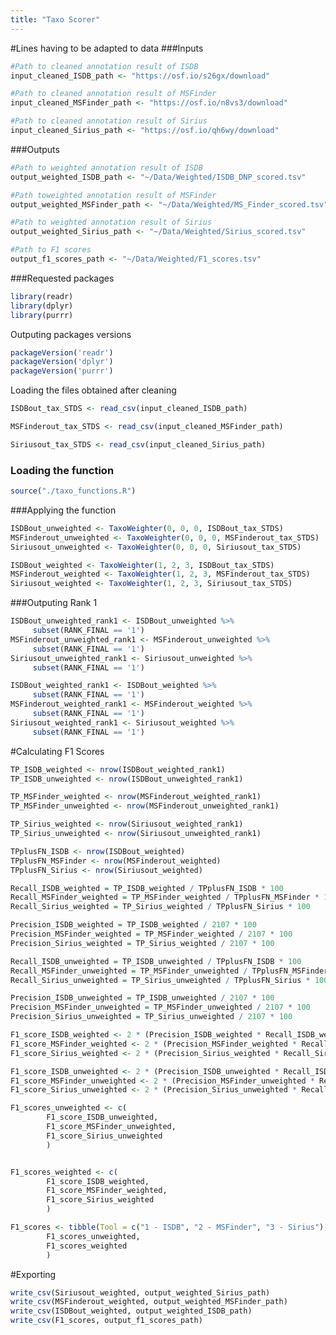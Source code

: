 ```yaml
---
title: "Taxo Scorer"
---
```


#Lines having to be adapted to data
###Inputs
```r
#Path to cleaned annotation result of ISDB
input_cleaned_ISDB_path <- "https://osf.io/s26gx/download"

#Path to cleaned annotation result of MSFinder
input_cleaned_MSFinder_path <- "https://osf.io/n8vs3/download"

#Path to cleaned annotation result of Sirius
input_cleaned_Sirius_path <- "https://osf.io/qh6wy/download"
```

###Outputs
```r
#Path to weighted annotation result of ISDB
output_weighted_ISDB_path <- "~/Data/Weighted/ISDB_DNP_scored.tsv"

#Path toweighted annotation result of MSFinder
output_weighted_MSFinder_path <- "~/Data/Weighted/MS_Finder_scored.tsv"

#Path to weighted annotation result of Sirius
output_weighted_Sirius_path <- "~/Data/Weighted/Sirius_scored.tsv"

#Path to F1 scores
output_f1_scores_path <- "~/Data/Weighted/F1_scores.tsv"
```

###Requested packages
```r
library(readr)
library(dplyr)
library(purrr)
```

Outputing packages versions
```r
packageVersion('readr')
packageVersion('dplyr')
packageVersion('purrr')
```

Loading the files obtained after cleaning
```r
ISDBout_tax_STDS <- read_csv(input_cleaned_ISDB_path)

MSFinderout_tax_STDS <- read_csv(input_cleaned_MSFinder_path)

Siriusout_tax_STDS <- read_csv(input_cleaned_Sirius_path)
```

### Loading the function
```r
source("./taxo_functions.R")
```

###Applying the function
```r
ISDBout_unweighted <- TaxoWeighter(0, 0, 0, ISDBout_tax_STDS)
MSFinderout_unweighted <- TaxoWeighter(0, 0, 0, MSFinderout_tax_STDS)
Siriusout_unweighted <- TaxoWeighter(0, 0, 0, Siriusout_tax_STDS)

ISDBout_weighted <- TaxoWeighter(1, 2, 3, ISDBout_tax_STDS)
MSFinderout_weighted <- TaxoWeighter(1, 2, 3, MSFinderout_tax_STDS)
Siriusout_weighted <- TaxoWeighter(1, 2, 3, Siriusout_tax_STDS)
```

###Outputing Rank 1
```r
ISDBout_unweighted_rank1 <- ISDBout_unweighted %>%
     subset(RANK_FINAL == '1')
MSFinderout_unweighted_rank1 <- MSFinderout_unweighted %>%
     subset(RANK_FINAL == '1')
Siriusout_unweighted_rank1 <- Siriusout_unweighted %>%
     subset(RANK_FINAL == '1')

ISDBout_weighted_rank1 <- ISDBout_weighted %>%
     subset(RANK_FINAL == '1')
MSFinderout_weighted_rank1 <- MSFinderout_weighted %>%
     subset(RANK_FINAL == '1')
Siriusout_weighted_rank1 <- Siriusout_weighted %>%
     subset(RANK_FINAL == '1')
```

#Calculating F1 Scores
```r
TP_ISDB_weighted <- nrow(ISDBout_weighted_rank1)
TP_ISDB_unweighted <- nrow(ISDBout_unweighted_rank1)

TP_MSFinder_weighted <- nrow(MSFinderout_weighted_rank1)
TP_MSFinder_unweighted <- nrow(MSFinderout_unweighted_rank1)

TP_Sirius_weighted <- nrow(Siriusout_weighted_rank1)
TP_Sirius_unweighted <- nrow(Siriusout_unweighted_rank1)

TPplusFN_ISDB <- nrow(ISDBout_weighted)
TPplusFN_MSFinder <- nrow(MSFinderout_weighted)
TPplusFN_Sirius <- nrow(Siriusout_weighted)

Recall_ISDB_weighted = TP_ISDB_weighted / TPplusFN_ISDB * 100
Recall_MSFinder_weighted = TP_MSFinder_weighted / TPplusFN_MSFinder * 100
Recall_Sirius_weighted = TP_Sirius_weighted / TPplusFN_Sirius * 100

Precision_ISDB_weighted = TP_ISDB_weighted / 2107 * 100
Precision_MSFinder_weighted = TP_MSFinder_weighted / 2107 * 100
Precision_Sirius_weighted = TP_Sirius_weighted / 2107 * 100

Recall_ISDB_unweighted = TP_ISDB_unweighted / TPplusFN_ISDB * 100
Recall_MSFinder_unweighted = TP_MSFinder_unweighted / TPplusFN_MSFinder * 100
Recall_Sirius_unweighted = TP_Sirius_unweighted / TPplusFN_Sirius * 100

Precision_ISDB_unweighted = TP_ISDB_unweighted / 2107 * 100
Precision_MSFinder_unweighted = TP_MSFinder_unweighted / 2107 * 100
Precision_Sirius_unweighted = TP_Sirius_unweighted / 2107 * 100

F1_score_ISDB_weighted <- 2 * (Precision_ISDB_weighted * Recall_ISDB_weighted) / (Precision_ISDB_weighted + Recall_ISDB_weighted) 
F1_score_MSFinder_weighted <- 2 * (Precision_MSFinder_weighted * Recall_MSFinder_weighted) / (Precision_MSFinder_weighted + Recall_MSFinder_weighted)
F1_score_Sirius_weighted <- 2 * (Precision_Sirius_weighted * Recall_Sirius_weighted) / (Precision_Sirius_weighted + Recall_Sirius_weighted)

F1_score_ISDB_unweighted <- 2 * (Precision_ISDB_unweighted * Recall_ISDB_unweighted) / (Precision_ISDB_unweighted + Recall_ISDB_unweighted) 
F1_score_MSFinder_unweighted <- 2 * (Precision_MSFinder_unweighted * Recall_MSFinder_unweighted) / (Precision_MSFinder_unweighted + Recall_MSFinder_unweighted)
F1_score_Sirius_unweighted <- 2 * (Precision_Sirius_unweighted * Recall_Sirius_unweighted) / (Precision_Sirius_unweighted + Recall_Sirius_unweighted)

F1_scores_unweighted <- c(
        F1_score_ISDB_unweighted, 
        F1_score_MSFinder_unweighted,
        F1_score_Sirius_unweighted
        )


F1_scores_weighted <- c(
        F1_score_ISDB_weighted,
        F1_score_MSFinder_weighted,
        F1_score_Sirius_weighted
        )

F1_scores <- tibble(Tool = c("1 - ISDB", "2 - MSFinder", "3 - Sirius"),
        F1_scores_unweighted, 
        F1_scores_weighted
        )
```

#Exporting
```r
write_csv(Siriusout_weighted, output_weighted_Sirius_path)
write_csv(MSFinderout_weighted, output_weighted_MSFinder_path)
write_csv(ISDBout_weighted, output_weighted_ISDB_path)
write_csv(F1_scores, output_f1_scores_path)
```